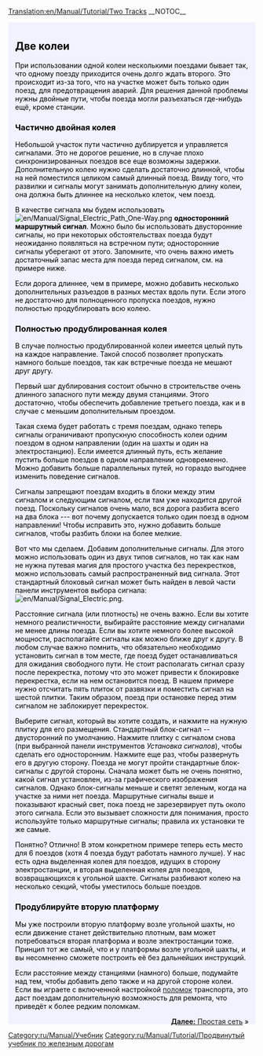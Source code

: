 [[Translation:en/Manual/Tutorial/Two Tracks]]
__NOTOC__

{{en/Tabs|3|2
|ru/Manual/Tutorial/Две платформы|1. Две платформы<!--
-->|ru/Manual/Tutorial/Две колеи|2. Две колеи<!--
-->|ru/Manual/Tutorial/Простая сеть|3. Простая сеть}}
<div style="padding:.5em 1em 1em 1em; border-top:none; background-color:#f1f2fe; color:#000;">
{{ru/Manual/Tutorial/Учебник}}
== Две колеи ==
При использовании одной колеи несколькими поездами бывает так, что одному поезду приходится очень долго ждать второго. Это происходит из-за того, что на участке может быть только один поезд, для предотвращения аварий.
Для решения данной проблемы нужны двойные пути, чтобы поезда могли разъехаться где-нибудь ещё, кроме станции.

=== Частично двойная колея ===
Небольшой участок пути частично дублируется и управляется сигналами. Это не дорогое решение, но в случае плохо синхронизированных поездов все еще возможны задержки.
Дополнительную колею нужно сделать достаточно длинной, чтобы на ней поместился целиком самый длинный поезд. Ввиду того, что развилки и сигналы могут занимать дополнительную длину колеи, она должна быть длиннее на несколько клеток, чем поезд.

В качестве сигнала мы будем использовать [[File:en/Manual/Signal Electric Path One-Way.png]] '''односторонний маршрутный сигнал'''. Можно было бы использовать двусторонние сигналы, но при некоторых обстоятельствах поезда будут неожиданно появляться на встречном пути; односторонние сигналы уберегают от этого. Запомните, что очень важно иметь достаточный запас места для поезда перед сигналом, см. на примере ниже.

{{en/Phototable|[[File:en/Manual/Tutorial/Tutorial passing siding.png|400px]]|Разъезд (щёлкните для увеличения)|none}}

Если дорога длиннее, чем в примере, можно добавить несколько дополнительных разъездов в разных местах вдоль пути. Если этого не достаточно для полноценного пропуска поездов, нужно полностью продублировать всю колею.

=== Полностью продублированная колея  ===
В случае полностью продублированной колеи имеется целый путь на каждое направление. Такой способ позволяет пропускать намного больше поездов, так как встречные поезда не мешают друг другу.  

Первый шаг дублирования состоит обычно в строительстве очень длинного запасного пути между двумя станциями. Этого достаточно, чтобы обеспечить добавление третьего поезда, как и в случае с меньшим дополнительным проездом.

{{en/Phototable|[[File:en/Manual/Tutorial/Tutorial three trains.png|400px]]|Путь, полностью продублированный, и третий поезд (щёлкните для увеличения)|none}}

Такая схема будет работать с тремя поездам, однако теперь сигналы ограничивают пропускную способность колеи одним поездом в одном направлении (один на шахты и один на электростанцию). Если имеется длинный путь, есть желание пустить больше поездов в одном направлении одновременно. Можно добавить больше параллельных путей, но гораздо выгоднее изменить поведение сигналов.

Сигналы запрещают поездам входить в блоки между этим сигналом и следующим сигналом, если там уже находится другой поезд. Поскольку сигналов очень мало, вся дорога разбита всего на два блока --- вот почему допускается только один поезд в одном направлении! Чтобы исправить это, нужно добавить больше сигналов, чтобы разбить блоки на более мелкие.

Вот что мы сделаем. Добавим дополнительные сигналы. Для этого можно использовать один из двух типов сигналов, но так как нам не нужна путевая магия для простого участка без перекрестков, можно использовать самый распространенный вид сигнала. Этот стандартный блоковый сигнал может быть найден в левой части панели инструментов выбора сигнала: [[File:en/Manual/Signal Electric.png]].

Расстояние сигнала (или плотность) не очень важно. Если вы хотите немного реалистичности, выбирайте расстояние между сигналами не менее длины поезда. Если вы хотите немного более высокой мощности, располагайте сигналы как можно ближе друг к другу. В любом случае важно помнить, что обязательно необходимо установить сигнал в том месте, где поезд будет останавливаться для ожидания свободного пути. Не стоит располагать сигнал сразу после перекрестка, потому что это может привести к блокировке перекрестка, если на нем остановится поезд. В нашем примере нужно отсчитать пять плиток от развязки и поместить сигнал на шестой плитки. Таким образом, поезд при остановке перед этим сигналом не заблокирует перекресток.

Выберите сигнал, который вы хотите создать, и нажмите на нужную плитку для его размещения. Стандартный блок-сигнал -- двусторонний по умолчанию. Нажмите плитку с сигналом снова (при выбранной панели инструментов ''Установка сигналов''), чтобы сделать его односторонним. Нажмите еще раз, чтобы развернуть его в другую сторону. Поезда не могут пройти стандартные блок-сигналы с другой стороны. Сначала может быть не очень понятно, какой сигнал установлен, из-за графического изображения сигналов. Однако блок-сигналы меньше и светят зеленым, когда на участке за ними нет поезда. Маршрутные сигналы выше и показывают красный свет, пока поезд не зарезервирует путь около этого сигнала. Если это вызывает сложности для понимания, просто используйте только маршрутные сигналы; правила их установки те же самые.

{{en/Phototable|[[File:en/Manual/Tutorial/Tutorial intermediate signals.png|400px]]|Двойная колея с промежуточными сигналами. Маршрутные сигналы также будут работать на этих позициях (щёлкните для увеличения)|none}}

Понятно? Отлично! В этом конкретном примере теперь есть место для 6 поездов (хотя 4 поезда будут работать намного лучше). У нас есть одна выделенная колея для поездов, идущих в сторону электростанции, и вторая выделенная колея для поездов, возвращающихся к угольной шахте. Сигналы разбивают колею на несколько секций, чтобы уместилось больше поездов.

=== Продублируйте вторую платформу ===
Мы уже построили вторую платформу возле угольной шахты, но если движение станет действительно плотным, вам может потребоваться вторая платформа и возле электростанции тоже. Принцип тот же самый, что и у платформы возле угольной шахты, и вы несомненно сможете построить её без дальнейших инструкций.

{{en/Phototable|[[File:en/Manual/Tutorial/Tutorial two platforms both ends.png|400px]]|Вторая платформа возле электростанции (щёлкните для увеличения)|none}}

Если расстояние между станциями (намного) больше, подумайте над тем, чтобы добавить депо также и на другой стороне колеи. Если вы играете с включенной настройкой [[ru/Archive/Manual/Поломки|поломок]] транспорта, это даст поездам дополнительную возможность для ремонта, что приведёт к более редким поломкам.

<span style="float: right">[[ru/Manual/Tutorial/Простая сеть|'''Далее:''' Простая сеть]] &raquo;</span>
</div>
[[Category:ru/Manual/Учебник]]
[[Category:ru/Manual/Tutorial/Продвинутый учебник по железным дорогам]]